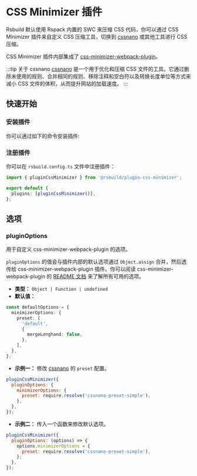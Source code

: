 # CSS Minimizer 插件

Rsbuild 默认使用 Rspack 内置的 SWC 来压缩 CSS 代码，你可以通过 CSS Minimizer 插件来自定义 CSS 压缩工具，切换到 [cssnano](https://cssnano.co/) 或其他工具进行 CSS 压缩。

CSS Minimizer 插件内部集成了 [css-minimizer-webpack-plugin](https://github.com/webpack-contrib/css-minimizer-webpack-plugin)。

:::tip 关于 cssnano
[cssnano](https://cssnano.co/) 是一个用于优化和压缩 CSS 文件的工具。它通过删除未使用的规则、合并相同的规则、移除注释和空白符以及转换长度单位等方式来减小 CSS 文件的体积，从而提升网站的加载速度。
:::

## 快速开始

### 安装插件

你可以通过如下的命令安装插件:


<PackageManagerTabs command="add @rsbuild/plugin-css-minimizer -D" />

### 注册插件

你可以在 `rsbuild.config.ts` 文件中注册插件：

```ts title="rsbuild.config.ts"
import { pluginCssMinimizer } from '@rsbuild/plugin-css-minimizer';

export default {
  plugins: [pluginCssMinimizer()],
};
```


## 选项

### pluginOptions

用于自定义 css-minimizer-webpack-plugin 的选项。

`pluginOptions` 的值会与插件内部的默认选项通过 `Object.assign` 合并，然后透传给 css-minimizer-webpack-plugin 插件。你可以阅读 css-minimizer-webpack-plugin 的 [README 文档](https://github.com/webpack-contrib/css-minimizer-webpack-plugin) 来了解所有可用的选项。

- **类型：** `Object | Function | undefined`
- **默认值：**

```ts
const defaultOptions = {
  minimizerOptions: {
    preset: [
      'default',
      {
        mergeLonghand: false,
      },
    ],
  },
};
```

- **示例一：** 修改 [cssnano](https://cssnano.co/) 的 `preset` 配置。

```js
pluginCssMinimizer({
  pluginOptions: {
    minimizerOptions: {
      preset: require.resolve('cssnano-preset-simple'),
    },
  },
});
```

- **示例二：** 传入一个函数来修改默认选项。

```js
pluginCssMinimizer({
  pluginOptions: (options) => {
    options.minimizerOptions = {
      preset: require.resolve('cssnano-preset-simple'),
    };
  },
});
```
